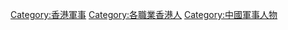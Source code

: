 [[Category:香港軍事|Category:香港軍事]]
[[Category:各職業香港人|Category:各職業香港人]]
[[Category:中國軍事人物|Category:中國軍事人物]]